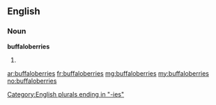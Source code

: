 ==English==

===Noun===
'''buffaloberries'''

# {{plural of|[[buffaloberry]]}}

[[Category:English plurals ending in "-ies"]]

[[ar:buffaloberries]]
[[fr:buffaloberries]]
[[mg:buffaloberries]]
[[my:buffaloberries]]
[[no:buffaloberries]]